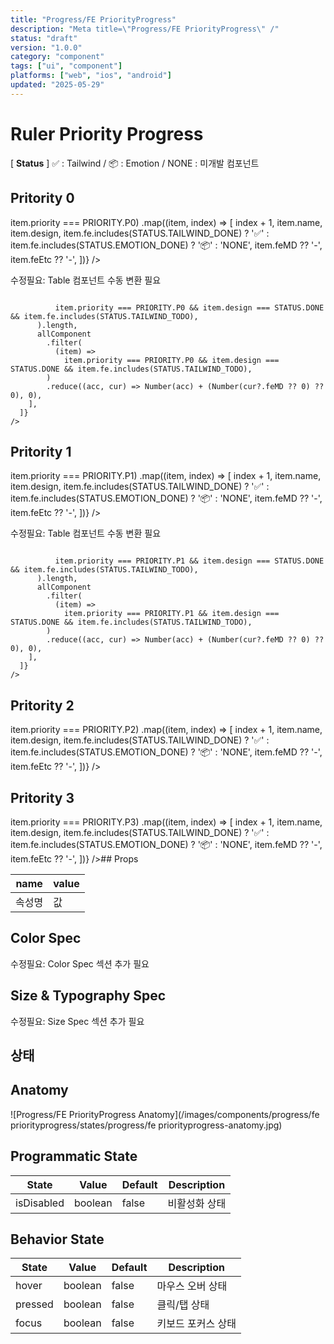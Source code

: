 ```yaml
---
title: "Progress/FE PriorityProgress"
description: "Meta title=\"Progress/FE PriorityProgress\" /"
status: "draft"
version: "1.0.0"
category: "component"
tags: ["ui", "component"]
platforms: ["web", "ios", "android"]
updated: "2025-05-29"
---
```


# Ruler Priority Progress

[ **Status** ] ✅ : Tailwind / 📦 : Emotion / NONE : 미개발 컴포넌트

## Pritority 0

 item.priority === PRIORITY.P0)
    .map((item, index) => [
      index + 1,
      item.name,
      item.design,
      item.fe.includes(STATUS.TAILWIND_DONE) ? '✅' : item.fe.includes(STATUS.EMOTION_DONE) ? '📦' : 'NONE',
      item.feMD ?? '-',
      item.feEtc ?? '-',
    ])}
/>

수정필요: Table 컴포넌트 수동 변환 필요
```

          item.priority === PRIORITY.P0 && item.design === STATUS.DONE && item.fe.includes(STATUS.TAILWIND_TODO),
      ).length,
      allComponent
        .filter(
          (item) =>
            item.priority === PRIORITY.P0 && item.design === STATUS.DONE && item.fe.includes(STATUS.TAILWIND_TODO),
        )
        .reduce((acc, cur) => Number(acc) + (Number(cur?.feMD ?? 0) ?? 0), 0),
    ],
  ]}
/>
```

## Pritority 1

 item.priority === PRIORITY.P1)
    .map((item, index) => [
      index + 1,
      item.name,
      item.design,
      item.fe.includes(STATUS.TAILWIND_DONE) ? '✅' : item.fe.includes(STATUS.EMOTION_DONE) ? '📦' : 'NONE',
      item.feMD ?? '-',
      item.feEtc ?? '-',
    ])}
/>

수정필요: Table 컴포넌트 수동 변환 필요
```

          item.priority === PRIORITY.P1 && item.design === STATUS.DONE && item.fe.includes(STATUS.TAILWIND_TODO),
      ).length,
      allComponent
        .filter(
          (item) =>
            item.priority === PRIORITY.P1 && item.design === STATUS.DONE && item.fe.includes(STATUS.TAILWIND_TODO),
        )
        .reduce((acc, cur) => Number(acc) + (Number(cur?.feMD ?? 0) ?? 0), 0),
    ],
  ]}
/>
```

## Pritority 2

 item.priority === PRIORITY.P2)
    .map((item, index) => [
      index + 1,
      item.name,
      item.design,
      item.fe.includes(STATUS.TAILWIND_DONE) ? '✅' : item.fe.includes(STATUS.EMOTION_DONE) ? '📦' : 'NONE',
      item.feMD ?? '-',
      item.feEtc ?? '-',
    ])}
/>

## Pritority 3

 item.priority === PRIORITY.P3)
    .map((item, index) => [
      index + 1,
      item.name,
      item.design,
      item.fe.includes(STATUS.TAILWIND_DONE) ? '✅' : item.fe.includes(STATUS.EMOTION_DONE) ? '📦' : 'NONE',
      item.feMD ?? '-',
      item.feEtc ?? '-',
    ])}
/>## Props

| name | value |
| --- | --- |
| 속성명 | 값 |

## Color Spec

수정필요: Color Spec 섹션 추가 필요

## Size & Typography Spec

수정필요: Size Spec 섹션 추가 필요

## 상태

## Anatomy

![Progress/FE PriorityProgress Anatomy](/images/components/progress/fe priorityprogress/states/progress/fe priorityprogress-anatomy.jpg)

## Programmatic State

| State | Value | Default | Description |
| --- | --- | --- | --- |
| isDisabled | boolean | false | 비활성화 상태 |

## Behavior State

| State | Value | Default | Description |
| --- | --- | --- | --- |
| hover | boolean | false | 마우스 오버 상태 |
| pressed | boolean | false | 클릭/탭 상태 |
| focus | boolean | false | 키보드 포커스 상태 |

